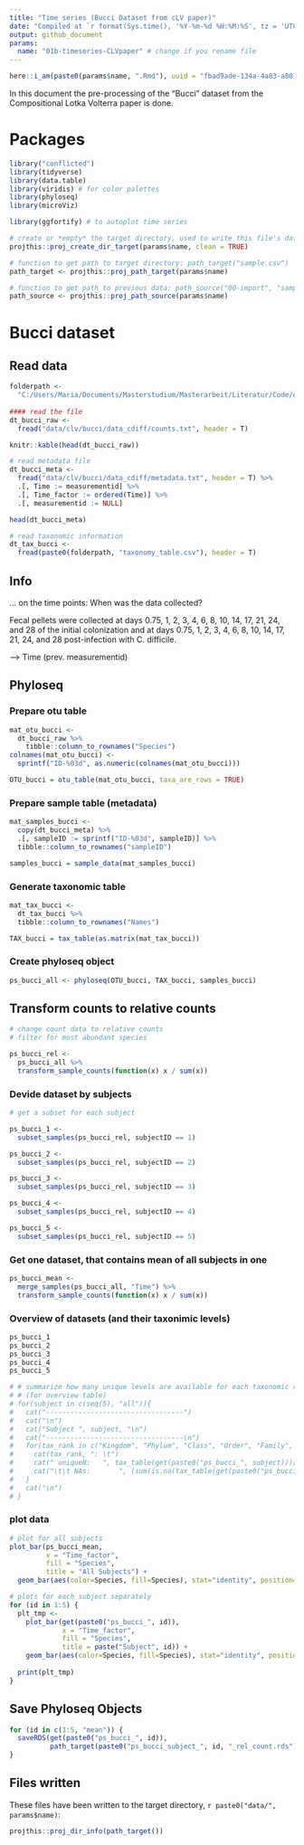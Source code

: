 ```yaml
---
title: "Time series (Bucci Dataset from cLV paper)"
date: "Compiled at `r format(Sys.time(), '%Y-%m-%d %H:%M:%S', tz = 'UTC')` UTC"
output: github_document
params:
  name: "01b-timeseries-CLVpaper" # change if you rename file
---
```


```r
here::i_am(paste0(params$name, ".Rmd"), uuid = "fbad9ade-134a-4a83-a801-9900003f3395")
```

In this document the pre-processing of the "Bucci" dataset from the Compositional Lotka Volterra paper is done.

# Packages

```r
library("conflicted")
library(tidyverse)
library(data.table)
library(viridis) # for color palettes
library(phyloseq)
library(microViz)

library(ggfortify) # to autoplot time series
```


```r
# create or *empty* the target directory, used to write this file's data: 
projthis::proj_create_dir_target(params$name, clean = TRUE)

# function to get path to target directory: path_target("sample.csv")
path_target <- projthis::proj_path_target(params$name)

# function to get path to previous data: path_source("00-import", "sample.csv")
path_source <- projthis::proj_path_source(params$name)
```


# Bucci dataset

## Read data

```r
folderpath <- 
  "C:/Users/Maria/Documents/Masterstudium/Masterarbeit/Literatur/Code/clv/data/bucci/data_cdiff/"
  
#### read the file
dt_bucci_raw <- 
  fread("data/clv/bucci/data_cdiff/counts.txt", header = T)

knitr::kable(head(dt_bucci_raw))

# read metadata file
dt_bucci_meta <-
  fread("data/clv/bucci/data_cdiff/metadata.txt", header = T) %>% 
  .[, Time := measurementid] %>% 
  .[, Time_factor := ordered(Time)] %>% 
  .[, measurementid := NULL]

head(dt_bucci_meta)

# read taxonomic information
dt_tax_bucci <-
  fread(paste0(folderpath, "taxonomy_table.csv"), header = T)

```

## Info 

... on the time points: When was the data collected?

Fecal pellets were collected at days 0.75, 1, 2, 3, 4, 6, 8, 10, 14, 17, 21, 24, and 28 of the initial colonization 
and at days 0.75, 1, 2, 3, 4, 6, 8, 10, 14, 17, 21, 24, and 28 post-infection with C. difficile.

--> Time (prev. measurementid)


## Phyloseq

### Prepare otu table

```r
mat_otu_bucci <-
  dt_bucci_raw %>%
    tibble::column_to_rownames("Species")
colnames(mat_otu_bucci) <-
  sprintf("ID-%03d", as.numeric(colnames(mat_otu_bucci)))

OTU_bucci = otu_table(mat_otu_bucci, taxa_are_rows = TRUE)

```


### Prepare sample table (metadata)

```r
mat_samples_bucci <-
  copy(dt_bucci_meta) %>% 
  .[, sampleID := sprintf("ID-%03d", sampleID)] %>%
  tibble::column_to_rownames("sampleID") 

samples_bucci = sample_data(mat_samples_bucci)

```


### Generate taxonomic table

```r
mat_tax_bucci <-
  dt_tax_bucci %>% 
  tibble::column_to_rownames("Names") 

TAX_bucci = tax_table(as.matrix(mat_tax_bucci))

```


### Create phyloseq object

```r
ps_bucci_all <- phyloseq(OTU_bucci, TAX_bucci, samples_bucci)
```


## Transform counts to relative counts

```r
# change count data to relative counts
# filter for most abundant species

ps_bucci_rel <- 
  ps_bucci_all %>% 
  transform_sample_counts(function(x) x / sum(x))

```


### Devide dataset by subjects

```r
# get a subset for each subject 

ps_bucci_1 <-
  subset_samples(ps_bucci_rel, subjectID == 1)

ps_bucci_2 <-
  subset_samples(ps_bucci_rel, subjectID == 2)

ps_bucci_3 <-
  subset_samples(ps_bucci_rel, subjectID == 3)

ps_bucci_4 <-
  subset_samples(ps_bucci_rel, subjectID == 4)

ps_bucci_5 <-
  subset_samples(ps_bucci_rel, subjectID == 5)

```


### Get one dataset, that contains mean of all subjects in one

```r
ps_bucci_mean <-
  merge_samples(ps_bucci_all, "Time") %>% 
  transform_sample_counts(function(x) x / sum(x))
```



### Overview of datasets (and their taxonimic levels)

```r
ps_bucci_1
ps_bucci_2
ps_bucci_3
ps_bucci_4
ps_bucci_5

# # summarize how many unique levels are available for each taxonomic rank
# # (for overview table)
# for(subject in c(seq(5), "all")){
#   cat("----------------------------------")
#   cat("\n")
#   cat("Subject ", subject, "\n")
#   cat("----------------------------------\n")
#   for(tax_rank in c("Kingdom", "Phylum", "Class", "Order", "Family", "Genus", "Species")) {
#     cat(tax_rank, ": \t")
#     cat(" uniqueN:   ", tax_table(get(paste0("ps_bucci_", subject)))[, tax_rank] %>% uniqueN(), "\n")
#     cat("\t\t NAs:       ", (sum(is.na(tax_table(get(paste0("ps_bucci_", subject)))[, tax_rank]))), "\n")
#   }
#   cat("\n")
# }
```


### plot data

```r
# plot for all subjects
plot_bar(ps_bucci_mean,
         x = "Time_factor",
         fill = "Species",
         title = "All Subjects") +
  geom_bar(aes(color=Species, fill=Species), stat="identity", position="stack")

```


```r
# plots for each subject separately
for (id in 1:5) {
  plt_tmp <-
    plot_bar(get(paste0("ps_bucci_", id)),
             x = "Time_factor",
             fill = "Species",
             title = paste("Subject", id)) +
    geom_bar(aes(color=Species, fill=Species), stat="identity", position="stack")
  
  print(plt_tmp)
}
```


## Save Phyloseq Objects

```r
for (id in c(1:5, "mean")) {
  saveRDS(get(paste0("ps_bucci_", id)),
          path_target(paste0("ps_bucci_subject_", id, "_rel_count.rds")))
}
```


## Files written

These files have been written to the target directory, ```r paste0("data/", params$name)```:

```r
projthis::proj_dir_info(path_target())
```
